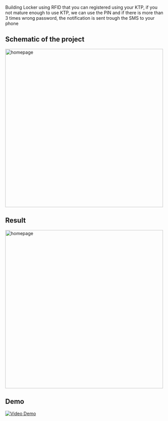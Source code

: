 Building Locker using RFID that you can registered using your KTP, if you not mature enough to use KTP, we can use the PIN and if there is more than 3 times wrong password, the notification is sent trough the SMS to your phone

## Schematic of the project

<img
  src="https://github.com/Xyedo/locker-using-RFID/blob/main/assets/diagram.jpg"
  width="500"
  alt="homepage"
/>

## Result

<img
  src="https://github.com/Xyedo/locker-using-RFID/blob/main/assets/built.jpg"
  width="500"
  alt="homepage"
/>

## Demo

<div>

[![Video Demo](https://img.youtube.com/vi/SPxeKqHyyd8/maxresdefault.jpg)](https://youtube.com/shorts/SPxeKqHyyd8)

</div>

